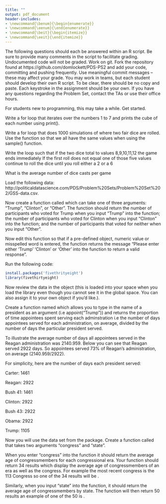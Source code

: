 ```yaml
---
title: ""
output: pdf_document
header-includes:
- \newcommand{\benum}{\begin{enumerate}}
- \newcommand{\eenum}{\end{enumerate}}
- \newcommand{\beit}{\begin{itemize}}
- \newcommand{\eeit}{\end{itemize}}
---
```


\begin{center}
{\Large{\textbf{Problem Set 2}}} \\
\vspace{4 bp}
Due February 13, 10:00 AM (Before Class) \\
\end{center}

\section*{Instructions}

\benum
  \item The following questions should each be answered within an R script. Be sure to provide many comments in the script to facilitate grading. Undocumented code will not be graded. 
  \item Work on git. Fork the repository found at https://github.com/domlockett/PDS-PS2 and add your code, committing and pushing frequently. Use meaningful commit messages – these may affect your grade.
  \item You may work in teams, but each student should develop their own R script. To be clear, there should be no copy and paste. Each keystroke in the assignment should be your own.
  \item If you have any questions regarding the Problem Set, contact the TAs or use their office hours.
  \item For students new to programming, this may take a while. Get started.
  
\eenum

\section*{for loops, if else, while}

\benum

  \item Write a for loop that iterates over the numbers 1 to 7 and prints the cube of each number using print().



 \beit
 
 \item Write a for loop that does 1000 simulations of where two fair dice are rolled. Use the function \texttt{set.seed(14)} so that we all have the same values when using the sample() function. 
 
\beit

 \item Write the loop such that if the two dice total to values 8,9,10,11,12 the game ends immediately
 \item If the first roll does not equal one of those five values continue to roll the dice until you roll either a 2 or a 6
 \item What is the average number of dice casts per game

\eeit
\eenum

\section*{Functions}

\benum
  \setcounter{enumi}{2}
\item Load the following data: http://politicaldatascience.com/PDS/Problem%20Sets/Problem%20Set%202/GSS-data.csv. 

Now create a function called \texttt{vote.choice} which can take one of three arguments: "Trump", "Clinton", or "Other". The function should return the number of participants who voted for Trump when you input "Trump" into the function; the number of participants who voted for Clinton when you input "Clinton" into the function; and the number of participants that voted for neither when you input "Other". 

\beit

 \item Now edit this function so that if a pre-defined object, numeric value or misspelled word is entered, the function returns the message "Please enter either 'Trump' 'Clinton' or 'Other' into the function to return a valid response".

\eeit

\item Run the following code: 

```r
install.packages('fivethrityeight') 
library(fivethirtyeight) 
```



Now review the data in the \texttt{cabinet\_turnover} object (this is loaded into your space when you load the library even though you cannot see it in the global space. You can also assign it to your own object if you'd like.). 

Create a function named \texttt{appoint} which allows you to type in the name of a president as an argument (i.e appoint("Trump")) and returns the proportion of time appointees spent serving each adminstration i.e the number of days appointees served for each administration, on average, divided by the number of days the particular president served.

To illustrate the average number of days all appointees served in the Reagan administration was 2140.959. Below you can see that Reagan served 2922 days. So appointees served 73\% of Reagan's administration, on average (2140.959/2922).

For simplicity, here are the number of days each president served:

Carter: 1461

Reagan: 2922

Bush 41: 1461

Clinton: 2922

Bush 43: 2922

Obama: 2922

Trump: 1105\footnote{As of January 30, 2020}



\item 

Now you will use the \texttt{congress\_age} data set from the \texttt{fivethirtyfive} package. Create a function called \texttt{congress\_stats} that takes two arguments "congress" and "state". 

When you enter "congress" into the function it should return the average age of congressmembers for each congressional era. Your function should return 34 results which display the average age of congressmembers of an era as well as the congress. For example the most recent congress is the 113 Congress so one of the 34 results will be \texttt{57.6 113}.

Similarly, when you input "state" into the function, it should return the average age of congressmembers by state. The function will then return 50 results an example of one of the 50 is \texttt{53.4 TX}.



\eenum